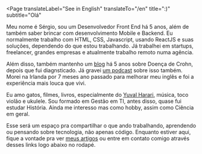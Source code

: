 

<Page
  translateLabel="See in English"
  translateTo="/en"
  title=":)"
  subtitle="Olá"
>

<CSSSpecificityCounter />

Meu nome é Sérgio, sou um Desenvolvedor Front End há 5 anos, além de também saber brincar com desenvolvimento Mobile e Backend. Eu normalmente trabalho com HTML, CSS, Javascript, usando ReactJS e suas soluções, dependendo do que estou trabalhando. Já trabalhei em startups, freelancer, grandes empresas e atualmente trabalho remoto numa agência.


Além disso, também mantenho um [blog](http://diariodeumcrohnista.com.br/) há 5 anos sobre Doença de Crohn, depois que fui diagnsticado. Já gravei [um podcast](https://open.spotify.com/show/1bBEJfb7HTj3rKrehJEFbd) sobre isso também. Morei na Irlanda por 7 meses ano passado para melhorar meu inglês e foi a experiência mais louca que vivi.

Eu amo gatos, filmes, livros, especialmente do [Yuval Harari](https://www.ynharari.com/), música, toco violão e ukulele. Sou formado em Gestão em TI, antes disso, quase fui estudar História. Ainda me interesso mas como hobby, assim como Ciência em geral.

Esse será um espaço pra compartilhar o que ando trabalhando, aprendendo ou pensando sobre tecnologia, não apenas código. Enquanto estiver aqui, fique a vontade pra ver [meus artigos](http://sergiojunior.com.br/blog) ou entre em contato comigo através desses links logo abaixo no rodapé.
</Page>
